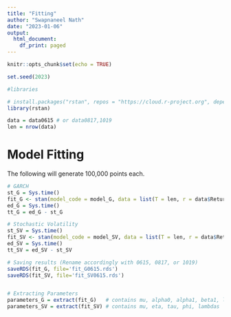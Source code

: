 ```yaml
---
title: "Fitting"
author: "Swapnaneel Nath"
date: "2023-01-06"
output:
  html_document:
    df_print: paged
---
```


```r
knitr::opts_chunk$set(echo = TRUE)

set.seed(2023)

#libraries

# install.packages("rstan", repos = "https://cloud.r-project.org", dependencies=TRUE)
library(rstan)

```

```r
data = data0615 # or data0817,1019
len = nrow(data)
```

# Model Fitting

The following will generate 100,000 points each.

```r
# GARCH
st_G = Sys.time()
fit_G <- stan(model_code = model_G, data = list(T = len, r = data$Returns), iter = 50000, chains = 4, cores = 4)
ed_G = Sys.time()
tt_G = ed_G - st_G

# Stochastic Volatility
st_SV = Sys.time()
fit_SV <- stan(model_code = model_SV, data = list(T = len, r = data$Returns), iter = 1000000, chains = 4, cores = 4, thin = 20)
ed_SV = Sys.time()
tt_SV = ed_SV - st_SV

# Saving results (Rename accordingly with 0615, 0817, or 1019)
saveRDS(fit_G, file='fit_G0615.rds')
saveRDS(fit_SV, file='fit_SV0615.rds') 


# Extracting Parameters
parameters_G = extract(fit_G)   # contains mu, alpha0, alpha1, beta1, lambdas
parameters_SV = extract(fit_SV) # contains mu, eta, tau, phi, lambdas

```


